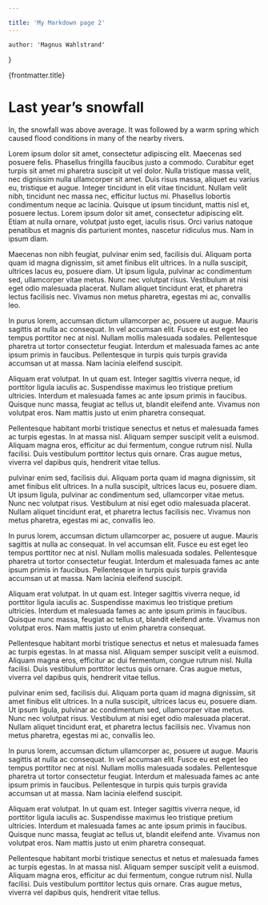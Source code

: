 ```yaml
---

title: 'My Markdown page 2'
---
```


    author: 'Magnus Wahlstrand'
}



{frontmatter.title}


# Last year’s snowfall

In, the snowfall was above average.
It was followed by a warm spring which caused
flood conditions in many of the nearby rivers.

<Header2/>

Lorem ipsum dolor sit amet, consectetur adipiscing elit. Maecenas sed posuere felis. Phasellus fringilla faucibus justo a commodo. Curabitur eget turpis sit amet mi pharetra suscipit ut vel dolor. Nulla tristique massa velit, nec dignissim nulla ullamcorper sit amet. Duis risus massa, aliquet eu varius eu, tristique et augue. Integer tincidunt in elit vitae tincidunt. Nullam velit nibh, tincidunt nec massa nec, efficitur luctus mi. Phasellus lobortis condimentum neque ac lacinia. Quisque ut ipsum tincidunt, mattis nisl et, posuere lectus. Lorem ipsum dolor sit amet, consectetur adipiscing elit. Etiam at nulla ornare, volutpat justo eget, iaculis risus. Orci varius natoque penatibus et magnis dis parturient montes, nascetur ridiculus mus. Nam in ipsum diam.

Maecenas non nibh feugiat, pulvinar enim sed, facilisis dui. Aliquam porta quam id magna dignissim, sit amet finibus elit ultrices. In a nulla suscipit, ultrices lacus eu, posuere diam. Ut ipsum ligula, pulvinar ac condimentum sed, ullamcorper vitae metus. Nunc nec volutpat risus. Vestibulum at nisi eget odio malesuada placerat. Nullam aliquet tincidunt erat, et pharetra lectus facilisis nec. Vivamus non metus pharetra, egestas mi ac, convallis leo.

In purus lorem, accumsan dictum ullamcorper ac, posuere ut augue. Mauris sagittis at nulla ac consequat. In vel accumsan elit. Fusce eu est eget leo tempus porttitor nec at nisl. Nullam mollis malesuada sodales. Pellentesque pharetra ut tortor consectetur feugiat. Interdum et malesuada fames ac ante ipsum primis in faucibus. Pellentesque in turpis quis turpis gravida accumsan ut at massa. Nam lacinia eleifend suscipit.

Aliquam erat volutpat. In ut quam est. Integer sagittis viverra neque, id porttitor ligula iaculis ac. Suspendisse maximus leo tristique pretium ultricies. Interdum et malesuada fames ac ante ipsum primis in faucibus. Quisque nunc massa, feugiat ac tellus ut, blandit eleifend ante. Vivamus non volutpat eros. Nam mattis justo ut enim pharetra consequat.

Pellentesque habitant morbi tristique senectus et netus et malesuada fames ac turpis egestas. In at massa nisl. Aliquam semper suscipit velit a euismod. Aliquam magna eros, efficitur ac dui fermentum, congue rutrum nisl. Nulla facilisi. Duis vestibulum porttitor lectus quis ornare. Cras augue metus, viverra vel dapibus quis, hendrerit vitae tellus.

pulvinar enim sed, facilisis dui. Aliquam porta quam id magna dignissim, sit amet finibus elit ultrices. In a nulla suscipit, ultrices lacus eu, posuere diam. Ut ipsum ligula, pulvinar ac condimentum sed, ullamcorper vitae metus. Nunc nec volutpat risus. Vestibulum at nisi eget odio malesuada placerat. Nullam aliquet tincidunt erat, et pharetra lectus facilisis nec. Vivamus non metus pharetra, egestas mi ac, convallis leo.

In purus lorem, accumsan dictum ullamcorper ac, posuere ut augue. Mauris sagittis at nulla ac consequat. In vel accumsan elit. Fusce eu est eget leo tempus porttitor nec at nisl. Nullam mollis malesuada sodales. Pellentesque pharetra ut tortor consectetur feugiat. Interdum et malesuada fames ac ante ipsum primis in faucibus. Pellentesque in turpis quis turpis gravida accumsan ut at massa. Nam lacinia eleifend suscipit.

Aliquam erat volutpat. In ut quam est. Integer sagittis viverra neque, id porttitor ligula iaculis ac. Suspendisse maximus leo tristique pretium ultricies. Interdum et malesuada fames ac ante ipsum primis in faucibus. Quisque nunc massa, feugiat ac tellus ut, blandit eleifend ante. Vivamus non volutpat eros. Nam mattis justo ut enim pharetra consequat.

Pellentesque habitant morbi tristique senectus et netus et malesuada fames ac turpis egestas. In at massa nisl. Aliquam semper suscipit velit a euismod. Aliquam magna eros, efficitur ac dui fermentum, congue rutrum nisl. Nulla facilisi. Duis vestibulum porttitor lectus quis ornare. Cras augue metus, viverra vel dapibus quis, hendrerit vitae tellus.


pulvinar enim sed, facilisis dui. Aliquam porta quam id magna dignissim, sit amet finibus elit ultrices. In a nulla suscipit, ultrices lacus eu, posuere diam. Ut ipsum ligula, pulvinar ac condimentum sed, ullamcorper vitae metus. Nunc nec volutpat risus. Vestibulum at nisi eget odio malesuada placerat. Nullam aliquet tincidunt erat, et pharetra lectus facilisis nec. Vivamus non metus pharetra, egestas mi ac, convallis leo.

In purus lorem, accumsan dictum ullamcorper ac, posuere ut augue. Mauris sagittis at nulla ac consequat. In vel accumsan elit. Fusce eu est eget leo tempus porttitor nec at nisl. Nullam mollis malesuada sodales. Pellentesque pharetra ut tortor consectetur feugiat. Interdum et malesuada fames ac ante ipsum primis in faucibus. Pellentesque in turpis quis turpis gravida accumsan ut at massa. Nam lacinia eleifend suscipit.

Aliquam erat volutpat. In ut quam est. Integer sagittis viverra neque, id porttitor ligula iaculis ac. Suspendisse maximus leo tristique pretium ultricies. Interdum et malesuada fames ac ante ipsum primis in faucibus. Quisque nunc massa, feugiat ac tellus ut, blandit eleifend ante. Vivamus non volutpat eros. Nam mattis justo ut enim pharetra consequat.

Pellentesque habitant morbi tristique senectus et netus et malesuada fames ac turpis egestas. In at massa nisl. Aliquam semper suscipit velit a euismod. Aliquam magna eros, efficitur ac dui fermentum, congue rutrum nisl. Nulla facilisi. Duis vestibulum porttitor lectus quis ornare. Cras augue metus, viverra vel dapibus quis, hendrerit vitae tellus.
